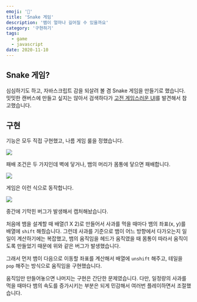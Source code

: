 ```yaml
---
emoji: '🐍'
title: 'Snake 게임'
description: '뱀이 얼마나 길어질 수 있을까요'
category: '구현하기'
tags:
  - game
  - javascript
date: 2020-11-10
---
```


## Snake 게임?

심심하기도 하고, 자바스크립트 감을 되살려 볼 겸 Snake 게임을 만들기로 했습니다. 밋밋한 캔버스에 만들고 싶지는 않아서 검색하다가 [고전 게임스러운 UI](https://ui.toast.com/weekly-pick/ko_20191216)를 발견해서 참고했습니다.

## 구현

기능은 모두 직접 구현했고, 나름 게임 룰을 정했습니다.

![](0.png)

패배 조건은 두 가지인데 벽에 닿거나, 뱀의 머리가 몸통에 닿으면 패배합니다.

![](1.gif)

게임은 이런 식으로 동작합니다.

![](2.gif)

중간에 기막힌 버그가 발생해서 캡처해놨습니다.

처음에 뱀을 설계할 때 배열(1 X 2)로 만들어서 사과를 먹을 때마다 뱀의 좌표(x, y)를 배열에 `shift` 해줬습니다. 그런데 사과를 기준으로 뱀이 어느 방향에서 다가오는지 일일이 계산하기에는 복잡했고, 뱀의 움직임을 헤드가 움직였을 때 몸통이 따라서 움직이도록 만들었기 때문에 위와 같은 버그가 발생했습니다.

그래서 먼저 뱀이 다음으로 이동할 좌표를 계산해서 배열에 `unshift` 해주고, 테일을 `pop` 해주는 방식으로 움직임을 구현했습니다.

움직임만 만들어놓으면 나머지는 구현은 간단한 문제였습니다. 다만, 일정량의 사과를 먹을 때마다 뱀의 속도를 증가시키는 부분은 되게 민감해서 여러번 플레이하면서 조절했습니다.
